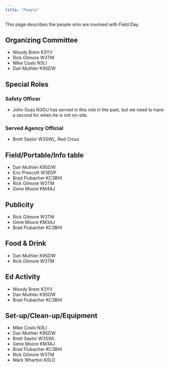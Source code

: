```yaml
---
title: "People"
---
```


This page describes the people who are involved with Field Day.

## Organizing Committee

- Woody Brem K3YV
- Rick Gilmore W3TM
- Mike Coslo N3LI
- Dan Muthler K9SDW

## Special Roles

### Safety Officer

- John Guss N3GU has served in this role in the past, but we need to have a second for when he is not on-site.

### Served Agency Official

- Brett Saylor W3SWL, Red Cross

## Field/Portable/Info table {#field-comm}

- Dan Muthler K9SDW
- Eric Prescott W3EDP
- Brad Flubacher KC3BHI
- Rick Gilmore W3TM
- Gene Moore KM4AJ

## Publicity {#pub-comm}

- Rick Gilmore W3TM
- Gene Moore KM3AJ
- Brad Flubacher KC3BHI

## Food & Drink {#food-comm}

- Dan Muthler K9SDW
- Rick Gilmore W3TM

## Ed Activity {#ed-comm}

- Woody Brem K3YV
- Dan Muthler K9SDW
- Brad Flubacher KC3BHI

## Set-up/Clean-up/Equipment {#set-up-comm}

- Mike Coslo N3LI
- Dan Muthler K9SDW
- Brett Saylor W3SWL
- Gene Moore KM3AJ
- Brad Flubacher KC3BHI
- Rick Gilmore W3TM
- Mark Wharton K0LO

